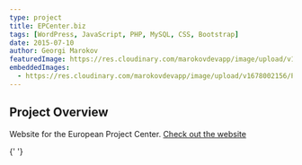 ```yaml
---
type: project
title: EPCenter.biz
tags: [WordPress, JavaScript, PHP, MySQL, CSS, Bootstrap]
date: 2015-07-10
author: Georgi Marokov
featuredImage: https://res.cloudinary.com/marokovdevapp/image/upload/v1678002156/Projects/epcenter.biz/screencapture-epcenter-biz-1512904040444_chjppc.jpg
embeddedImages:
  - https://res.cloudinary.com/marokovdevapp/image/upload/v1678002156/Projects/epcenter.biz/screencapture-epcenter-biz-1512904040444_chjppc.jpg
---
```


## Project Overview

Website for the European Project Center. [Check out the website](https://epcenter.biz)

<GatsbyImage alt="The black page in app screenshot" image={props.embedded.image1} />{' '}
